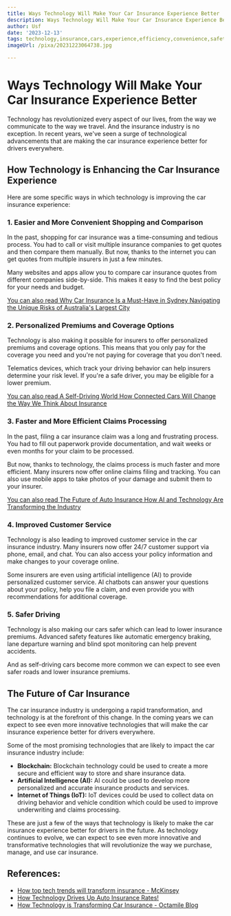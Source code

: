 ```yaml
---
title: Ways Technology Will Make Your Car Insurance Experience Better
description: Ways Technology Will Make Your Car Insurance Experience Better
author: Usf
date: '2023-12-13'
tags: technology,insurance,cars,experience,efficiency,convenience,safety,cost,personalization,innovation
imageUrl: /pixa/20231223064738.jpg

---
```

# Ways Technology Will Make Your Car Insurance Experience Better

Technology  has revolutionized every aspect of our lives, from the way  we  communicate  to the way we travel. And the insurance industry is no exception.  In recent years, we've seen a surge of technological advancements that are making the car insurance experience better  for  drivers everywhere.

## How Technology is Enhancing the Car Insurance Experience

Here are some specific ways in which technology is improving the car insurance experience:

### 1. Easier and More Convenient Shopping and Comparison

In  the past, shopping for  car insurance  was a time-consuming and tedious process. You had to call or visit multiple  insurance  companies to get quotes  and then compare them manually.  But now, thanks to the internet you can get quotes from multiple insurers in just a few minutes.

Many websites and apps allow you to  compare  car insurance quotes from  different companies side-by-side. This makes it easy to find the best policy for your needs and budget.

[You can also read Why Car Insurance Is a Must-Have in Sydney Navigating the Unique Risks of Australia's  Largest City](Why%20Car%20Insurance%20Is%20a%20Must-Have%20in%20Sydney%20Navigating%20the%20Unique%20Risks%20of%20Australia%27s%20Largest%20City)


### 2. Personalized Premiums  and Coverage Options

Technology is also making it possible for insurers to offer personalized premiums and coverage options. This means that you only pay for the coverage you need and you're not paying for coverage that you don't need.

Telematics devices, which track  your driving behavior can help insurers determine your risk level. If you're a safe driver, you  may be eligible for  a lower premium.

[You can also read A Self-Driving World How Connected Cars  Will Change the Way We Think About Insurance](A%20Self-Driving%20World%20How%20Connected%20Cars%20Will%20Change%20the%20Way%20We%20Think%20About%20Insurance)


### 3. Faster and More Efficient Claims Processing

In the past, filing a car insurance claim was a long and  frustrating process. You had to fill out paperwork  provide documentation, and wait weeks or even months for your claim to be processed.

But now, thanks to technology, the claims process is  much faster and more  efficient. Many insurers now offer online claims filing and tracking. You can also use mobile apps to take photos of your damage and submit  them to your insurer.

[You can also read The  Future of  Auto  Insurance How AI and Technology Are Transforming the Industry](The%20Future%20of%20Auto%20Insurance%20How%20AI%20and%20Technology%20Are%20Transforming%20the%20Industry)


### 4. Improved Customer Service

Technology is also leading to improved customer service in the car insurance industry. Many insurers now offer 24/7 customer support via phone, email,  and chat. You can  also access your policy information and make changes to your  coverage online.

Some insurers are even using artificial  intelligence  (AI)  to provide  personalized customer service. AI chatbots can  answer your questions about your policy, help you file a claim, and  even provide you with recommendations for additional coverage.

###  5. Safer Driving

Technology is also making our cars safer which can  lead to lower insurance premiums. Advanced safety features like  automatic emergency  braking, lane departure warning and blind  spot monitoring  can help prevent accidents.

And as  self-driving cars become more  common we can expect to see even safer roads  and  lower insurance premiums.

## The Future of Car Insurance

The car insurance industry is undergoing a rapid transformation, and  technology is at the forefront of  this change. In the coming  years we can expect to see even more innovative technologies  that will make the car insurance experience better for drivers everywhere.

Some of the most promising technologies that are likely to impact the car insurance industry include:

* **Blockchain:** Blockchain  technology could be used  to create a more secure and efficient way to store and share  insurance data.
* **Artificial Intelligence (AI):**  AI could be used to develop more personalized and accurate insurance products  and services.
* **Internet of Things (IoT):** IoT devices could be used to  collect data on  driving behavior and vehicle condition which could be used to  improve underwriting and claims processing.

These are just a few of the ways that technology is likely  to make the car insurance experience better for drivers in the  future. As technology continues to evolve, we can expect to see even more innovative and transformative technologies that will revolutionize  the way we purchase, manage, and  use car insurance.

## References:
- [How top tech trends will transform insurance - McKinsey](https://www.mckinsey.com/industries/financial-services/our-insights/how-top-tech-trends-will-transform-insurance)
- [How Technology Drives Up Auto Insurance Rates!](https://www.sigbcs.com/how-technology-drives-up-auto-insurance-rates/)
- [How Technology is Transforming Car Insurance - Octamile Blog](https://octamile.com/blog/transforming-car-insurance/)
